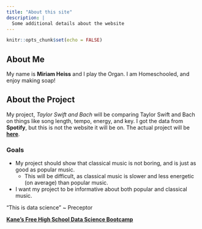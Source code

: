 ```yaml
---
title: "About this site"
description: |
  Some additional details about the website
---
```


```r
knitr::opts_chunk$set(echo = FALSE)
```

## About Me

My name is **Miriam Heiss** and I play the Organ. I am Homeschooled, and enjoy making soap!

## About the Project

My project, *Taylor Swift and Bach* will be comparing Taylor Swift and Bach on things like song length, tempo, energy, and key. I got the data from **Spotify**, but 
this is not the website it will be on. The actual project will be [**here**](https://www.miriamheiss.com/).

### Goals

* My project should show that classical music is not boring, and is just as good as popular music. 
  + This will be difficult, as classical music is slower and less energetic (on average) than popular music.
* I want my project to be informative about both popular and classical music.

“This is data science”  ~ Preceptor

[**Kane’s Free High School Data Science Bootcamp**](https://bootcamp.davidkane.info)
